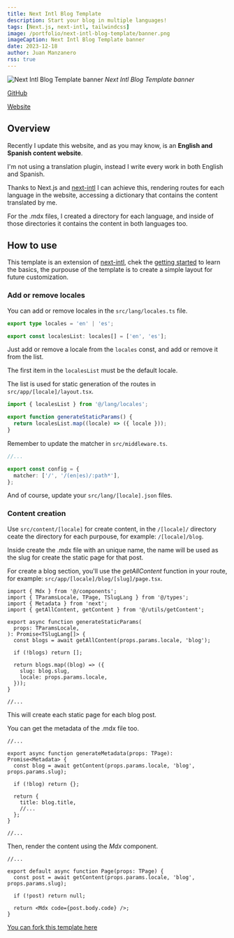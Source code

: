 ```yaml
---
title: Next Intl Blog Template
description: Start your blog in multiple languages!
tags: [Next.js, next-intl, tailwindcss]
image: /portfolio/next-intl-blog-template/banner.png
imageCaption: Next Intl Blog Template banner
date: 2023-12-18
author: Juan Manzanero
rss: true
---
```


![Next Intl Blog Template banner](@/assets/portfolio/next-intl-blog-template/banner.png)
_Next Intl Blog Template banner_

[GitHub](https://github.com/juancmandev/next-intl-blog-template)

[Website](https://next-intl-blog-template.vercel.app/en)

## Overview

Recently I update this website, and as you may know, is an **English and Spanish
content website**.

I'm not using a translation plugin, instead I write every work in both English
and Spanish.

Thanks to Next.js and [next-intl](https://next-intl-docs.vercel.app/) I can
achieve this, rendering routes for each language in the website, accessing a
dictionary that contains the content translated by me.

For the .mdx files, I created a directory for each language, and inside of those
directories it contains the content in both languages too.

## How to use

This template is an extension of
[next-intl](https://next-intl-docs.vercel.app/), chek the
[getting started](https://next-intl-docs.vercel.app/docs/getting-started) to
learn the basics, the purpouse of the template is to create a simple layout for
future customization.

### Add or remove locales

You can add or remove locales in the `src/lang/locales.ts` file.

```ts title="src/lang/locales.ts"
export type locales = 'en' | 'es';

export const localesList: locales[] = ['en', 'es'];
```

Just add or remove a locale from the `locales` const, and add or remove it from
the list.

The first item in the `localesList` must be the default locale.

The list is used for static generation of the routes in
`src/app/[locale]/layout.tsx`.

```ts title="src/app/[locale]/layout.tsx"
import { localesList } from '@/lang/locales';

export function generateStaticParams() {
  return localesList.map((locale) => ({ locale }));
}
```

Remember to update the matcher in `src/middleware.ts`.

```ts title="src/middleware.ts"
//...

export const config = {
  matcher: ['/', '/(en|es)/:path*'],
};
```

And of course, update your `src/lang/[locale].json` files.

### Content creation

Use `src/content/[locale]` for create content, in the `/[locale]/` directory
ceate the directory for each purpouse, for example: `/[locale]/blog`.

Inside create the .mdx file with an unique name, the name will be used as the
slug for create the static page for that post.

For create a blog section, you'll use the _getAllContent_ function in your
route, for example: `src/app/[locale]/blog/[slug]/page.tsx`.

```tsx title="src/app/[locale]/blog/[slug]/page.tsx"
import { Mdx } from '@/components';
import { TParamsLocale, TPage, TSlugLang } from '@/types';
import { Metadata } from 'next';
import { getAllContent, getContent } from '@/utils/getContent';

export async function generateStaticParams(
  props: TParamsLocale,
): Promise<TSlugLang[]> {
  const blogs = await getAllContent(props.params.locale, 'blog');

  if (!blogs) return [];

  return blogs.map((blog) => ({
    slug: blog.slug,
    locale: props.params.locale,
  }));
}

//...
```

This will create each static page for each blog post.

You can get the metadata of the .mdx file too.

```tsx title="src/app/[locale]/blog/[slug]/page.tsx"
//...

export async function generateMetadata(props: TPage): Promise<Metadata> {
  const blog = await getContent(props.params.locale, 'blog', props.params.slug);

  if (!blog) return {};

  return {
    title: blog.title,
    //...
  };
}

//...
```

Then, render the content using the _Mdx_ component.

```tsx title="src/app/[locale]/blog/[slug]/page.tsx"
//...

export default async function Page(props: TPage) {
  const post = await getContent(props.params.locale, 'blog', props.params.slug);

  if (!post) return null;

  return <Mdx code={post.body.code} />;
}
```

[You can fork this template here](https://github.com/juancmandev/next-intl-blog-template)
